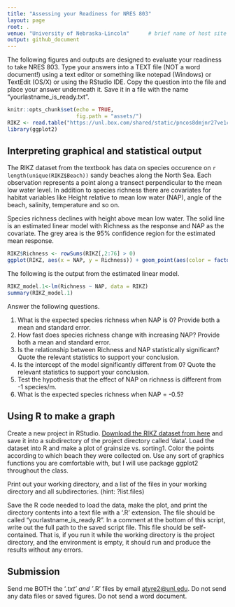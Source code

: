 ```yaml
---
title: "Assessing your Readiness for NRES 803"
layout: page
root: .
venue: "University of Nebraska-Lincoln"      # brief name of host site without address (e.g., "Euphoric State University")
output: github_document
---
```


The following figures and outputs are designed to evaluate your readiness to take NRES 803. Type your answers into a TEXT file (NOT a word document!) using a text editor or something like notepad (Windows) or TextEdit (OS/X) or using the RStudio IDE. Copy the question into the file and place your answer underneath it. Save it in a file with the name "yourlastname_is_ready.txt". 

```r
knitr::opts_chunk$set(echo = TRUE,
                      fig.path = "assets/")
RIKZ <- read.table("https://unl.box.com/shared/static/pncos8dmjnr27ve1c9f490mon57il9ap.txt", header = TRUE)
library(ggplot2)
```

## Interpreting graphical and statistical output
The RIKZ dataset from the textbook has data on species occurence on `r length(unique(RIKZ$Beach))` sandy beaches along the North Sea. Each observation represents a point along a transect perpendicular to the mean low water level. In addition to species richness there are covariates for habitat variables like Height relative to mean low water (NAP), angle of the beach, salinity, temperature and so on.

Species richness declines with height above mean low water. The solid line is an estimated linear model with Richness as the response and NAP as the covariate. The grey area is the 95% confidence region for the estimated mean response.

```r
RIKZ$Richness <- rowSums(RIKZ[,2:76] > 0)
ggplot(RIKZ, aes(x = NAP, y = Richness)) + geom_point(aes(color = factor(Beach))) + geom_smooth(method="lm") + scale_color_discrete(name = "Beach")
```

The following is the output from the estimated linear model.

```r
RIKZ_model.1<-lm(Richness ~ NAP, data = RIKZ)
summary(RIKZ_model.1)
```

Answer the following questions.

1. What is the expected species richness when NAP is 0? Provide both a mean and standard error. 
2. How fast does species richness change with increasing NAP? Provide both a mean and standard error. 
3. Is the relationship between Richness and NAP statistically significant? Quote the relevant statistics to support your conclusion. 
4. Is the intercept of the model significantly different from 0? Quote the relevant statistics to support your conclusion. 
5. Test the hypothesis that the effect of NAP on richness is different from -1 species/m.
6. What is the expected species richness when NAP = -0.5?

## Using R to make a graph

Create a new project in RStudio. [Download the RIKZ dataset from here](https://unl.box.com/shared/static/pncos8dmjnr27ve1c9f490mon57il9ap.txt) and save it into a subdirectory of the project directory called 'data'. Load the dataset into R and make a plot of grainsize vs. sorting1. Color the points according to which beach they were collected on. Use any sort of graphics functions you are comfortable with, but I will use package ggplot2 throughout the class. 

Print out your working directory, and a list of the files in your working directory and all subdirectories. (hint: ?list.files)

Save the R code needed to load the data, make the plot, and print the directory contents into a text file with a '.R' extension. The file should be called "yourlastname_is_ready.R". In a comment at the bottom of this script, write out the full path to the saved script file. This file should be self-contained. That is, if you run it while the working directory is the project directory, and the environment is empty, it should run and produce the results without any errors. 

## Submission

Send me BOTH the '*.txt' and '*.R' files by email <atyre2@unl.edu>. Do not send any data files or saved figures. Do not send a word document. 
